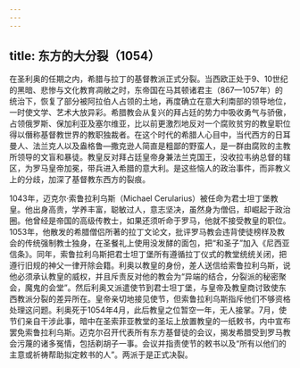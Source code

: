 ```yaml
---
---
---
```

title: 东方的大分裂（1054）
---




在圣利奥的任期之内，希腊与拉丁的基督教派正式分裂。当西欧正处于9、10世纪的黑暗、悲惨与文化教育凋敝之时，东帝国在马其顿诸君主（867—1057年）的统治下，恢复了部分被阿拉伯人占领的土地，再度确立在意大利南部的领导地位，一时使文学、艺术大放异彩。希腊教会从复兴的拜占廷的势力中吸收勇气与骄傲，占领俄罗斯、保加利亚及塞尔维亚，比以前更激烈地反对一个腐败贫穷的教皇职位得以僭称基督教世界的教职独裁者。在这个时代的希腊人心目中，当代西方的日耳曼人、法兰克人以及盎格鲁—撒克逊人简直是粗鄙的野蛮人，是一群由腐败的主教所领导的文盲和暴徒。教皇反对拜占廷皇帝身兼法兰克国王，没收拉韦纳总督的辖区，为罗马皇帝加冕，带兵进入希腊的意大利。是这些恼人的政治事件，而非教义上的分歧，加深了基督教东西方的裂痕。

1043年，迈克尔·索鲁拉利乌斯（Michael Cerularius）被任命为君士坦丁堡教皇。他出身高贵，学养丰富，聪敏过人，意志坚决，虽然身为僧侣，却崛起于政治圈。他曾经是帝国的高级传教士，如果还须听命于罗马，他就不接受教皇的职位。1053年，他散发的希腊僧侣所著的拉丁文论文，批评罗马教会违背使徒榜样及教会的传统强制教士独身，在圣餐礼上使用没发酵的面包，把“和圣子”加入《尼西亚信条》。同年，索鲁拉利乌斯把君士坦丁堡所有遵循拉丁仪式的教堂统统关闭，把遵行旧规的神父一律开除会籍。利奥以教皇的身份，差人送信给索鲁拉利乌斯，说他必须承认教皇的威权，并且斥责反对他的教会为“异端的结合，分裂派的秘密聚会，魔鬼的会堂”。然后利奥又派遣使节到君士坦丁堡，与皇帝及教皇商讨致使东西教派分裂的差异所在。皇帝亲切地接见使节，但索鲁拉利乌斯指斥他们不够资格处理这问题。利奥死于1054年4月，此后教皇之位暂空一年，无人接掌。7月，使节们亲自干涉此事，暗中在圣索菲亚教堂的圣坛上放置教皇的一纸敕书，内中宣布罢免索鲁拉利乌斯。迈克尔召开代表所有东方基督徒的会议，揭发希腊受到罗马教会污蔑的诸多冤情，包括剃胡子一事。会议并指责使节的敕书以及“所有以他们的主意或祈祷帮助拟定敕书的人”。两派于是正式决裂。
